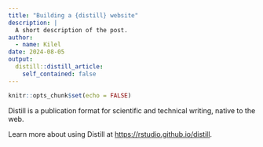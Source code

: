 ```yaml
---
title: "Building a {distill} website"
description: |
  A short description of the post.
author:
  - name: Kilel
date: 2024-08-05
output:
  distill::distill_article:
    self_contained: false
---
```



```r
knitr::opts_chunk$set(echo = FALSE)
```

Distill is a publication format for scientific and technical writing, native to the web.

Learn more about using Distill at <https://rstudio.github.io/distill>.


